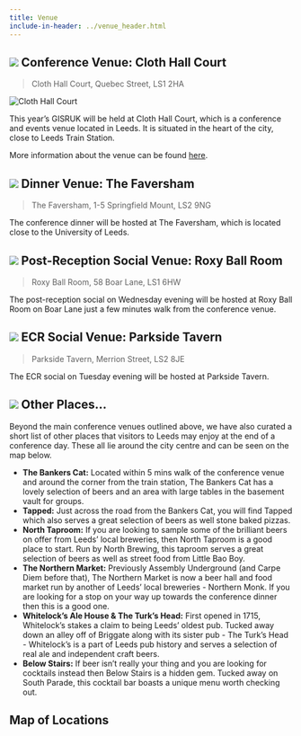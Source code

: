 ```yaml
---
title: Venue
include-in-header: ../venue_header.html
---
```


## ![](https://raw.githubusercontent.com/pointhi/leaflet-color-markers/master/img/marker-icon-blue.png) Conference Venue: Cloth Hall Court

> Cloth Hall Court, Quebec Street, LS1 2HA

![](https://conferencesandevents.leeds.ac.uk/wp-content/uploads/2023/07/MicrosoftTeams-image-11.jpg "Cloth Hall Court")

This year's GISRUK will be held at Cloth Hall Court, which is a conference and events venue located in Leeds.
It is situated in the heart of the city, close to Leeds Train Station.

More information about the venue can be found [here](https://conferencesandevents.leeds.ac.uk/cloth-hall-court/).

## ![](https://raw.githubusercontent.com/pointhi/leaflet-color-markers/master/img/marker-icon-blue.png) Dinner Venue: The Faversham

> The Faversham, 1-5 Springfield Mount, LS2 9NG

The conference dinner will be hosted at The Faversham, which is located close to
the University of Leeds.

## ![](https://raw.githubusercontent.com/pointhi/leaflet-color-markers/master/img/marker-icon-blue.png) Post-Reception Social Venue: Roxy Ball Room

> Roxy Ball Room, 58 Boar Lane, LS1 6HW

The post-reception social on Wednesday evening will be hosted at Roxy Ball Room
on Boar Lane just a few minutes walk from the conference venue.

## ![](https://raw.githubusercontent.com/pointhi/leaflet-color-markers/master/img/marker-icon-blue.png) ECR Social Venue: Parkside Tavern

> Parkside Tavern, Merrion Street, LS2 8JE 

The ECR social on Tuesday evening will be hosted at Parkside Tavern.

## ![](https://raw.githubusercontent.com/pointhi/leaflet-color-markers/master/img/marker-icon-gold.png) Other Places...

Beyond the main conference venues outlined above, we have also curated a short
list of other places that visitors to Leeds may enjoy at the end of a conference
day.
These all lie around the city centre and can be seen on the map below.

* **The Bankers Cat:** Located within 5 mins walk of the conference venue and
around the corner from the train station, The Bankers Cat has a lovely selection
of beers and an area with large tables in the basement vault for groups.
* **Tapped:** Just across the road from the Bankers Cat, you will find Tapped
which also serves a great selection of beers as well stone baked pizzas.
* **North Taproom:** If you are looking to sample some of the brilliant beers on
offer from Leeds' local breweries, then North Taproom is a good place to start.
Run by North Brewing, this taproom serves a great selection of beers as well as
street food from Little Bao Boy.
* **The Northern Market:** Previously Assembly Underground (and Carpe Diem
before that), The Northern Market is now a beer hall and food market run by another of Leeds' local breweries - Northern Monk. If you are looking for a stop on your way up towards the conference dinner then this is a good one.
* **Whitelock's Ale House & The Turk's Head:** First opened in 1715, Whitelock's
stakes a claim to being Leeds' oldest pub. Tucked away down an alley off of
Briggate along with its sister pub - The Turk's Head - Whitelock's is a part of
Leeds pub history and serves a selection of real ale and independent craft
beers.
* **Below Stairs:** If beer isn't really your thing and you are looking for
cocktails instead then Below Stairs is a hidden gem. Tucked away on South
Parade, this cocktail bar boasts a unique menu worth checking out.

## Map of Locations

```{=html}
 <div id="map"></div>
 <script>
    // Set up map
    const mymap = L.map('map').setView([53.799690, -1.549100], 14);
    L.tileLayer('https://{s}.tile.openstreetmap.org/{z}/{x}/{y}.png', {
        attribution: '&copy; <a href="https://www.openstreetmap.org/">OpenStreetMap</a> contributors',
        maxZoom: 18
    }).addTo(mymap);

    // Set up icons
    var blueIcon = new L.Icon({
        iconUrl: 'https://raw.githubusercontent.com/pointhi/leaflet-color-markers/master/img/marker-icon-blue.png',
        shadowUrl: 'https://cdnjs.cloudflare.com/ajax/libs/leaflet/0.7.7/images/marker-shadow.png',
        iconSize: [25, 41],
        iconAnchor: [12, 41],
        popupAnchor: [1, -34],
        shadowSize: [41, 41]
    });

    var goldIcon = new L.Icon({
        iconUrl: 'https://raw.githubusercontent.com/pointhi/leaflet-color-markers/master/img/marker-icon-gold.png',
        shadowUrl: 'https://cdnjs.cloudflare.com/ajax/libs/leaflet/0.7.7/images/marker-shadow.png',
        iconSize: [25, 41],
        iconAnchor: [12, 41],
        popupAnchor: [1, -34],
        shadowSize: [41, 41]
    });

    // Functions
    // Adding an individual location to the map
    function addLocation(location, iconType){
        var marker = L.marker([location[1], location[2]], {icon: iconType}).addTo(mymap);
        marker.bindPopup(location[0]);
    }
    
    // Add a collection of maps
    function addLocations(locations, iconType){
        for (var i = 0; i < locations.length; i++) {
            addLocation(locations[i], iconType);
        }
    }

    // Define main locations
    var main_locations = [
        ["<b>University</b><br>University of Leeds<br>Woodhouse Lane<br>Leeds<br>LS2 9JT", 53.806683, -1.555033],
        ["<b>Dinner Venue</b><br>The Faversham<br>1-5 Springfield Mount<br>Leeds<br>LS2 9NG", 53.804630, -1.556920],
        ["<b>Train Station</b><br>Leeds Station<br>New Station Street<br>Leeds<br>LS1 4DY", 53.795047, -1.547839],
        ["<b>Conference Venue</b><br>Cloth Hall Court<br>Quebec Street<br>Leeds<br>LS1 2HA", 53.7967454, -1.5487262],
        ["<b>ECR Social Venue</b><br>Parkside Tavern<br>Merrion Street<br>Leeds<br>LS2 8JE", 53.800532, -1.541985],
        ["<b>Post-Reception Social Venue</b><br>Roxy Ball Room<br>58 Boar Lane<br>Leeds<br>LS1 6HW", 53.795810, -1.544970]
    ];

    // Define other locations
    var other_locations = [
        ["<br>The Bankers Cat<br>29 Boar Lane<br>Leeds<br>LS1 5DA", 53.795646, -1.545494],
        ["<br>Below Stairs<br>12 South Parade<br>Leeds<br>LS1 5QS", 53.798944, -1.548283],
        ["<br>North Taproom<br>3 Sovereign Square<br>Leeds<br>LS1 4BA", 53.794030, -1.543469],
        ["<br>Tapped<br>51 Boar Lane<br>Leeds<br>LS1 5EL", 53.795830, -1.545680],
        ["<br>The Northern Market<br>12 Great George Street<br>Leeds<br>LS1 3ED", 53.800658, -1.548787],
        ["<br>Whitelock's Ale House & The Turk's Head<br>Turk's Head Yard<br>Leeds<br>LS1 6HB", 53.797163, -1.542885]
    ];

    // Add both types of locations to map
    addLocations(main_locations, blueIcon);
    addLocations(other_locations, goldIcon);

 </script>
```
